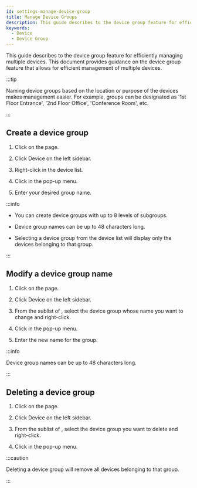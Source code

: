 ```yaml
---
id: settings-manage-device-group
title: Manage Device Groups
description: This guide describes to the device group feature for efficiently managing multiple devices.
keywords:
  - Device
  - Device Group
---
```


This guide describes to the device group feature for efficiently managing multiple devices. This document provides guidance on the device group feature that allows for efficient management of multiple devices.

:::tip

Naming device groups based on the location or purpose of the devices makes management easier. For example, groups can be designated as '1st Floor Entrance', '2nd Floor Office', 'Conference Room', etc.

:::

## Create a device group

1. Click <Cmd sid='shell.header.setting' /> on the <Cmd sid='shell.header.launcher' /> page.

2. Click <Cmd>Device</Cmd> on the left sidebar.

3. Right-click <Cmd sid='menu.device.allDeviceGroups' product='2' /> in the device list.

4. Click <Cmd sid='device.addDeviceGroup' product='2' /> in the pop-up menu.

5. Enter your desired group name.

:::info

* You can create device groups with up to 8 levels of subgroups.

* Device group names can be up to 48 characters long.

* Selecting a device group from the device list will display only the devices belonging to that group.

:::

## Modify a device group name

1. Click <Cmd sid='shell.header.setting' /> on the <Cmd sid='shell.header.launcher' /> page.

2. Click <Cmd>Device</Cmd> on the left sidebar.

3. From the sublist of <Cmd sid='menu.device.allDeviceGroups' product='2' />, select the device group whose name you want to change and right-click.

4. Click <Cmd sid='device.menu.renameDeviceGroup' product='2' /> in the pop-up menu.

5. Enter the new name for the group.

:::info

Device group names can be up to 48 characters long.

:::

## Deleting a device group

1. Click <Cmd sid='shell.header.setting' /> on the <Cmd sid='shell.header.launcher' /> page.

2. Click <Cmd>Device</Cmd> on the left sidebar.

3. From the sublist of <Cmd sid='menu.device.allDeviceGroups' product='2' />, select the device group you want to delete and right-click.

4. Click <Cmd sid='device.menu.deleteDeviceGroup' product='2' /> in the pop-up menu.

:::caution

Deleting a device group will remove all devices belonging to that group.

:::
